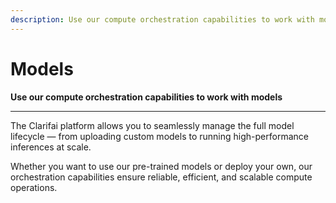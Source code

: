 ```yaml
---
description: Use our compute orchestration capabilities to work with models
---
```


# Models

**Use our compute orchestration capabilities to work with models**
<hr />

The Clarifai platform allows you to seamlessly manage the full model lifecycle — from uploading custom models to running high-performance inferences at scale. 

Whether you want to use our pre-trained models or deploy your own, our orchestration capabilities ensure reliable, efficient, and scalable compute operations. 


<DocCardList items={useCurrentSidebarCategory().items}/>